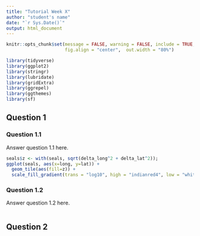 ```yaml
---
title: "Tutorial Week X"
author: "student's name"
date: "`r Sys.Date()`"
output: html_document
---
```


```r
knitr::opts_chunk$set(message = FALSE, warning = FALSE, include = TRUE,
                      fig.align = "center",  out.width = "80%")
```

```r
library(tidyverse)
library(ggplot2)
library(stringr)
library(lubridate)
library(gridExtra)
library(ggrepel)
library(ggthemes)
library(sf)
```

## Question 1
### Question 1.1
Answer question 1.1 here.

```r
seals$z <- with(seals, sqrt(delta_long^2 + delta_lat^2)); 
ggplot(seals, aes(x=long, y=lat)) +
  geom_tile(aes(fill=z)) +
  scale_fill_gradient(trans = "log10", high = "indianred4", low = "white")

```

### Question 1.2
Answer question 1.2 here.

```r

```

## Question 2

```r

```
